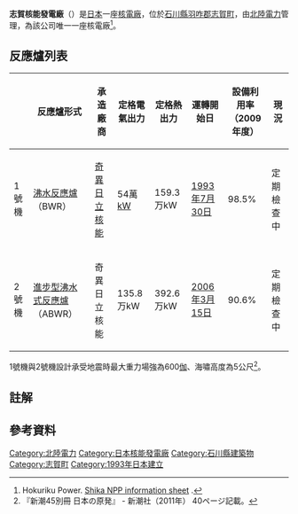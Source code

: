 {{Infobox power station
|name                = 志賀核能發電廠<br>{{lang|ja|志賀原子力発電所}}
|image               = Shika Nuclear Power Plant 02.jpg
|image_caption       = 
|location_map        = Japan
|country             = [[日本|日本]]
|lat_d   = 37
|lat_m   = 03
|lat_s   = 40
|lat_NS  = N
|long_d  = 136
|long_m  = 43
|long_s  = 35
|long_EW = E
|coordinates_type    = region:JP-17_type:landmark_source:dewiki
|coordinates_display = title
|operator            = [[北陸電力|北陸電力]]
|construction_began  = {{start date|1989|07|01}}
|commissioned        = {{start date|1993|07|30}}
|decommissioned      = 
|reactors_operate_mw = 1 x 540 MW<br>1 x 1358 MW
|reactors_decom_mw   = 
|reactors_const_mw   = 
|average_annual_year = 2006
|average_annual_gen  = 7,456
|net_generation      = 54,864
|website             = 
|as_of               = July 25, 2007
}}
'''志賀核能發電廠'''（{{lang-ja|志賀原子力発電所}}）是[[日本|日本]]一座[[核電廠|核電廠]]，位於[[石川縣|石川縣]][[羽咋郡|羽咋郡]][[志賀町|志賀町]]，由[[北陸電力|北陸電力]]管理，為該公司唯一一座核電廠<ref>Hokuriku Power. [http://www.rikuden.co.jp/outline1/index.html Shika NPP information sheet] {{Wayback|url=http://www.rikuden.co.jp/outline1/index.html |date=20210320141732 }}.</ref>。

== 反應爐列表 ==
{| class="wikitable"
|-
! !! 反應爐形式 !! 承造廠商 !! 定格電氣出力 !! 定格熱出力 !! 運轉開始日 !! 設備利用率<br/>（2009年度） !! 現況
|- style="background-color:#fdd"
| 1號機 || [[沸水反應爐|沸水反應爐]]（BWR）|| [[奇異日立核能|奇異日立核能]] || 54萬[[千瓦|kW]] || 159.3万kW || [[1993年|1993年]][[7月30日|7月30日]] || 98.5% || 定期檢查中
|- style="background-color:#fdd"
| 2號機 || [[進步型沸水式反應爐|進步型沸水式反應爐]]（ABWR）|| 奇異日立核能|| 135.8万kW {{notetag|1=整流板設置時之出力為 120.6万kW。}} || 392.6万kW || [[2006年|2006年]][[3月15日|3月15日]] || 90.6% || 定期檢查中
|}
1號機與2號機設計承受地震時最大重力場強為600[[伽|伽]]、海嘯高度為5公尺<ref>『新潮45別冊 日本の原発』 - 新潮社（2011年） 40ページ記載。</ref>。

==註解==
{{notefoot}}

==參考資料==
{{Reflist}}

{{日本核能發電廠}}
[[Category:北陸電力|Category:北陸電力]]
[[Category:日本核能發電廠|Category:日本核能發電廠]]
[[Category:石川縣建築物|Category:石川縣建築物]]
[[Category:志賀町|Category:志賀町]]
[[Category:1993年日本建立|Category:1993年日本建立]]